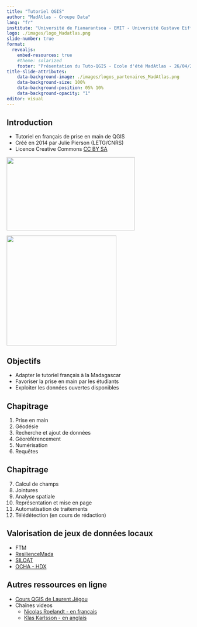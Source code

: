 ---
title: "Tutoriel QGIS"
author: "MadAtlas - Groupe Data"
lang: "fr"
institute: "Université de Fianarantsoa - EMIT - Université Gustave Eiffel"
logo: ./images/logo_Madatlas.png
slide-number: true
format:
  revealjs: 
    embed-resources: true
    #theme: solarized
    footer: "Présentation du Tuto-QGIS - Ecole d'été MadAtlas - 26/04/2024"
title-slide-attributes:
    data-background-image: ./images/logos_partenaires_MadAtlas.png
    data-background-size: 100%
    data-background-position: 05% 10%
    data-background-opacity: "1"
editor: visual
---

## Introduction

- Tutoriel en français de prise en main de QGIS
- Créé en 2014 par Julie Pierson (LETG/CNRS)
- Licence Creative Commons [CC BY SA](https://creativecommons.org/licenses/by-sa/4.0/deed.fr)

![](images/logo_PASSAGES.png){.absolute top=350 left=100 width="350" height="200"}

![](images/logo_letg.png){.absolute top=300 left=700 height="300"}

## Objectifs

- Adapter le tutoriel français à la Madagascar
- Favoriser la prise en main par les étudiants
- Exploiter les données ouvertes disponibles

## Chapitrage

1. Prise en main
1. Géodésie
1. Recherche et ajout de données
1. Géoréférencement
1. Numérisation
1. Requêtes

## Chapitrage

7. Calcul de champs
1. Jointures
1. Analyse spatiale
1. Représentation et mise en page
1. Automatisation de traitements
1. Télédétection (en cours de rédaction)

## Valorisation de jeux de données locaux

- FTM
- [ResilienceMada](https://www.resiliencemada.gov.mg)
- [SILOAT](https://observatoire-territoire.mg/carte/#/carte/map-siloat)
- [OCHA - HDX](https://data.humdata.org/dataset/?ext_geodata=1&groups=mdg&q=&sort=last_modified%20desc&ext_page_size=25)

## Autres ressources en ligne

- [Cours QGIS de Laurent Jégou](https://www.geotests.net/cours/qgis/fr)
- Chaînes videos
  - [Nicolas Roelandt - en français](https://clap.univ-eiffel.fr/channels/#qgis)
  - [Klas Karlsson - en anglais](https://www.youtube.com/channel/UCxs7cfMwzgGZhtUuwhny4-Q)


